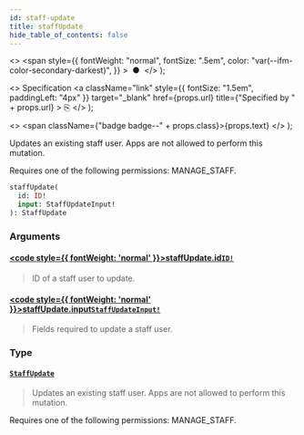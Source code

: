 ```yaml
---
id: staff-update
title: staffUpdate
hide_table_of_contents: false
---
```


  <>
    <span
      style={{
        fontWeight: "normal",
        fontSize: ".5em",
        color: "var(--ifm-color-secondary-darkest)",
      }}
    >
      &nbsp;●&nbsp;
    </span>
  </>
);

  <>
    Specification
    <a
      className="link"
      style={{ fontSize: "1.5em", paddingLeft: "4px" }}
      target="\_blank"
      href={props.url}
      title={"Specified by " + props.url}
    >
      ⎘
    </a>
  </>
);

  <>
    <span className={"badge badge--" + props.class}>{props.text}</span>
  </>
);

Updates an existing staff user. Apps are not allowed to perform this mutation.

Requires one of the following permissions: MANAGE_STAFF.

```graphql
staffUpdate(
  id: ID!
  input: StaffUpdateInput!
): StaffUpdate
```

### Arguments

#### [<code style={{ fontWeight: 'normal' }}>staffUpdate.<b>id</b></code>](#)<Bullet />[`ID!`](../../api-reference/scalars/id) <Badge class="secondary" text="non-null"/> <Badge class="secondary" text="scalar"/>

> ID of a staff user to update.

#### [<code style={{ fontWeight: 'normal' }}>staffUpdate.<b>input</b></code>](#)<Bullet />[`StaffUpdateInput!`](../../api-reference/inputs/staff-update-input) <Badge class="secondary" text="non-null"/> <Badge class="secondary" text="input"/>

> Fields required to update a staff user.

### Type

#### [`StaffUpdate`](../../api-reference/objects/staff-update) <Badge class="secondary" text="object"/>

> Updates an existing staff user. Apps are not allowed to perform this mutation.

Requires one of the following permissions: MANAGE_STAFF.

>

